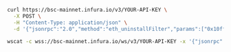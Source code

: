 
<Tabs>

<TabItem value="cURL">

```bash
curl https://bsc-mainnet.infura.io/v3/YOUR-API-KEY \
  -X POST \
  -H "Content-Type: application/json" \
  -d '{"jsonrpc":"2.0","method":"eth_uninstallFilter","params":["0x10ff0bfba9472c87932c56632eef8f5cc70910e8e71d"],"id":1}'
```

  </TabItem>
  <TabItem value="WSS">

```bash
wscat -c wss://bsc-mainnet.infura.io/ws/v3/YOUR-API-KEY -x '{"jsonrpc":"2.0","method":"eth_uninstallFilter","params":["0x10ff0bfba9472c87932c56632eef8f5cc70910e8e71d"],"id":1}'
```

  </TabItem>
</Tabs>
